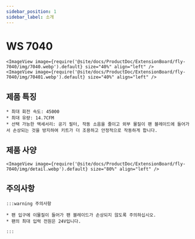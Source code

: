 ```yaml
---
sidebar_position: 1
sidebar_label: 소개
---
```




# WS 7040

    <ImageView image={require('@site/docs/ProductDoc/ExtensionBoard/fly-7040/img/7040.webp').default} size="40%" align="left" />
    <ImageView image={require('@site/docs/ProductDoc/ExtensionBoard/fly-7040/img/70401.webp').default} size="40%" align="left" />


## 제품 특징

    * 최대 회전 속도: 45000
    * 최대 유량: 14.7CFM
    * 선택 가능한 액세서리: 공기 필터, 작동 소음을 줄이고 외부 물질이 팬 블레이드에 들어가서 손상되는 것을 방지하여 키트가 더 조용하고 안정적으로 작동하게 합니다.

## 제품 사양

    <ImageView image={require('@site/docs/ProductDoc/ExtensionBoard/fly-7040/img/detail.webp').default} size="80%" align="left" />

## 주의사항

    :::warning 주의사항

    * 팬 입구에 이물질이 들어가 팬 블레이드가 손상되지 않도록 주의하십시오.
    * 팬의 최대 입력 전원은 24V입니다.

    :::